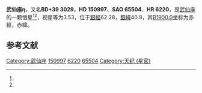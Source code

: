 {{Starbox begin
| name = 武仙座η
}}
{{Starbox observe
| epoch = [[J2000.0|J2000.0]]
| constell = [[武仙座|武仙座]]<ref name=SIMBAD>{{cite web
 | url=http://simbad.u-strasbg.fr/simbad/sim-id?Ident=HR+6220
 | title=Pulsating variable Star
 | publisher=Centre de Données astronomiques de Strasbourg
 | work=SIMBAD
 | accessdate=2012-07-13
 | archive-date=2016-03-19
 | archive-url=https://web.archive.org/web/20160319075537/http://simbad.u-strasbg.fr/simbad/sim-id?Ident=HR+6220
 | dead-url=no
 }}</ref><ref name=DATA>{{cite web
 | url=http://vizier.u-strasbg.fr/viz-bin/VizieR-5?-out.add=.&-source=5050&-corr=PK=HR&-out.max=9999&HR=6220
 | title =VizieR Detailed Page
 | accessdate=2012-07-13}}</ref>
| 星官 = [[天纪|天纪]]（[[天市垣|天市垣]]）
| ra = {{RA|16|42|53.8}}<ref name=SIMBAD /><ref name=DATA />
| dec = {{DEC|+38|55|20}}<ref name=SIMBAD /><ref name=DATA />
| appmag_v = 3.53<ref name=SIMBAD /><ref name=DATA />
}}
{{Starbox character
| class = G7.5IIIbFe-1<ref name=SIMBAD /><ref name=DATA />
| b-v = 0.92<ref name=SIMBAD /><ref name=DATA />
| u-b = 0.6<ref name=SIMBAD /><ref name=DATA />
| r-i = 0.48<ref name=SIMBAD /><ref name=DATA />
| variable = 
}}
{{Starbox astrometry
| radial_v = 0.6
| prop_mo_ra = 8
| parallax = 0.034
| p_error = 
}}
{{Starbox catalog
| names =BD+39 3029，[[SAO星表|SAO]] 65504，[[HD星表|HD]] 150997，[[HR星表|HR]] 6220}}
{{Starbox reference |Simbad=HR+6220}}
{{Starbox end}}

'''武仙座η'''，又名'''BD+39 3029'''，'''HD 150997'''、'''SAO 65504'''、'''HR 6220'''，是[[武仙座|武仙座]]的一颗恒星<ref name=SIMBAD /><ref name=DATA />，视星等为3.53，位于[[銀道座標系|銀經]]62.28，[[銀道座標系|銀緯]]40.9，其[[B1900.0|B1900.0]]坐标为赤經{{RA|16|39|28}}，赤緯{{DEC|+39|40.9|44}}。

== 参考文献 ==
{{reflist}}

{{star-stub}}

{{武仙座恒星}}
[[Category:武仙座|Category:武仙座]]
[[Category:HD和HDE天體|150997]]
[[Category:HR天體|6220]]
[[Category:SAO天體|65504]]
[[Category:天纪_(星官)|Category:天纪 (星官)]]